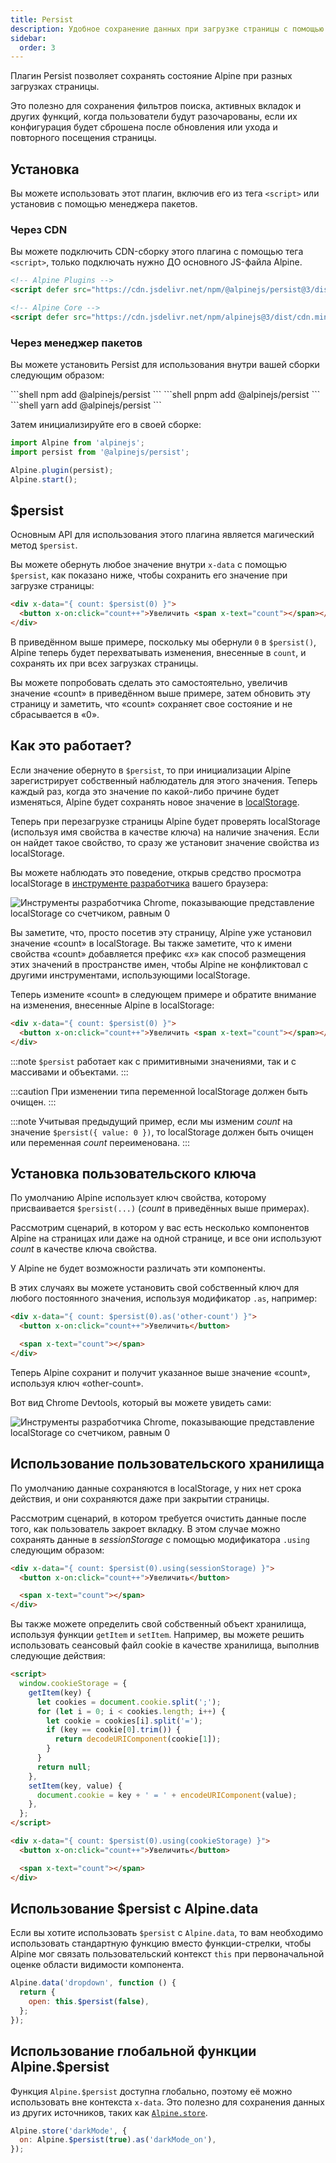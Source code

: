 ```yaml
---
title: Persist
description: Удобное сохранение данных при загрузке страницы с помощью localStorage и плагина для Alpine.js
sidebar:
  order: 3
---
```


Плагин Persist позволяет сохранять состояние Alpine при разных загрузках страницы.

Это полезно для сохранения фильтров поиска, активных вкладок и других функций, когда пользователи будут разочарованы, если их конфигурация будет сброшена после обновления или ухода и повторного посещения страницы.

## Установка

Вы можете использовать этот плагин, включив его из тега `<script>` или установив с помощью менеджера пакетов.

### Через CDN

Вы можете подключить CDN-сборку этого плагина с помощью тега `<script>`, только подключать нужно ДО основного JS-файла Alpine.

```html
<!-- Alpine Plugins -->
<script defer src="https://cdn.jsdelivr.net/npm/@alpinejs/persist@3/dist/cdn.min.js"></script>

<!-- Alpine Core -->
<script defer src="https://cdn.jsdelivr.net/npm/alpinejs@3/dist/cdn.min.js"></script>
```

### Через менеджер пакетов

Вы можете установить Persist для использования внутри вашей сборки следующим образом:


<Tabs>
  <TabItem label="npm">
    ```shell
    npm add @alpinejs/persist
    ```
  </TabItem>
  <TabItem label="pnpm">
    ```shell
    pnpm add @alpinejs/persist
    ```
  </TabItem>
  <TabItem label="yarn">
    ```shell
    yarn add @alpinejs/persist
    ```
  </TabItem>
</Tabs>

Затем инициализируйте его в своей сборке:

```js {2, 4}
import Alpine from 'alpinejs';
import persist from '@alpinejs/persist';

Alpine.plugin(persist);
Alpine.start();
```

## $persist

Основным API для использования этого плагина является магический метод `$persist`.

Вы можете обернуть любое значение внутри `x-data` с помощью `$persist`, как показано ниже, чтобы сохранить его значение при загрузке страницы:

```html live "$persist"
<div x-data="{ count: $persist(0) }">
  <button x-on:click="count++">Увеличить <span x-text="count"></span></button>
</div>
```

В приведённом выше примере, поскольку мы обернули `0` в `$persist()`, Alpine теперь будет перехватывать изменения, внесенные в `count`, и сохранять их при всех загрузках страницы.

Вы можете попробовать сделать это самостоятельно, увеличив значение «count» в приведённом выше примере, затем обновить эту страницу и заметить, что «count» сохраняет свое состояние и не сбрасывается в «0».

## Как это работает?

Если значение обернуто в `$persist`, то при инициализации Alpine зарегистрирует собственный наблюдатель для этого значения. Теперь каждый раз, когда это значение по какой-либо причине будет изменяться, Alpine будет сохранять новое значение в [localStorage](https://developer.mozilla.org/ru/docs/Web/API/Window/localStorage).

Теперь при перезагрузке страницы Alpine будет проверять localStorage (используя имя свойства в качестве ключа) на наличие значения. Если он найдет такое свойство, то сразу же установит значение свойства из localStorage.

Вы можете наблюдать это поведение, открыв средство просмотра localStorage в [инструменте разработчика](https://developer.chrome.com/docs/devtools/storage/localstorage/) вашего браузера:

![Инструменты разработчика Chrome, показывающие представление localStorage со счетчиком, равным 0](https://alpinejs.dev/img/persist_devtools.png)

Вы заметите, что, просто посетив эту страницу, Alpine уже установил значение «count» в localStorage. Вы также заметите, что к имени свойства «count» добавляется префикс «_x_» как способ размещения этих значений в пространстве имен, чтобы Alpine не конфликтовал с другими инструментами, использующими localStorage.

Теперь измените «count» в следующем примере и обратите внимание на изменения, внесенные Alpine в localStorage:

```html live "$persist"
<div x-data="{ count: $persist(0) }">
  <button x-on:click="count++">Увеличить <span x-text="count"></span></button>
</div>
```

:::note
    `$persist` работает как с примитивными значениями, так и с массивами и объектами.
:::

:::caution
    При изменении типа переменной localStorage должен быть очищен.
:::

:::note
    Учитывая предыдущий пример, если мы изменим _count_ на значение `$persist({ value: 0 })`, то localStorage должен быть очищен или переменная _count_ переименована.
:::

## Установка пользовательского ключа

По умолчанию Alpine использует ключ свойства, которому присваивается `$persist(...)` (_count_ в приведённых выше примерах).

Рассмотрим сценарий, в котором у вас есть несколько компонентов Alpine на страницах или даже на одной странице, и все они используют _count_ в качестве ключа свойства.

У Alpine не будет возможности различать эти компоненты.

В этих случаях вы можете установить свой собственный ключ для любого постоянного значения, используя модификатор `.as`, например:

```html ".as"
<div x-data="{ count: $persist(0).as('other-count') }">
  <button x-on:click="count++">Увеличить</button>

  <span x-text="count"></span>
</div>
```

Теперь Alpine сохранит и получит указанное выше значение «count», используя ключ «other-count».

Вот вид Chrome Devtools, который вы можете увидеть сами:

![Инструменты разработчика Chrome, показывающие представление localStorage со счетчиком, равным 0](https://alpinejs.dev/img/persist_custom_key_devtools.png)

## Использование пользовательского хранилища

По умолчанию данные сохраняются в localStorage, у них нет срока действия, и они сохраняются даже при закрытии страницы.

Рассмотрим сценарий, в котором требуется очистить данные после того, как пользователь закроет вкладку. В этом случае можно сохранять данные в _sessionStorage_ с помощью модификатора `.using` следующим образом:

```html ".using"
<div x-data="{ count: $persist(0).using(sessionStorage) }">
  <button x-on:click="count++">Увеличить</button>

  <span x-text="count"></span>
</div>
```

Вы также можете определить свой собственный объект хранилища, используя функции `getItem` и `setItem`. Например, вы можете решить использовать сеансовый файл cookie в качестве хранилища, выполнив следующие действия:

```html "getItem" "setItem"
<script>
  window.cookieStorage = {
    getItem(key) {
      let cookies = document.cookie.split(';');
      for (let i = 0; i < cookies.length; i++) {
        let cookie = cookies[i].split('=');
        if (key == cookie[0].trim()) {
          return decodeURIComponent(cookie[1]);
        }
      }
      return null;
    },
    setItem(key, value) {
      document.cookie = key + ' = ' + encodeURIComponent(value);
    },
  };
</script>

<div x-data="{ count: $persist(0).using(cookieStorage) }">
  <button x-on:click="count++">Увеличить</button>

  <span x-text="count"></span>
</div>
```

## Использование $persist с Alpine.data

Если вы хотите использовать `$persist` с `Alpine.data`, то вам необходимо использовать стандартную функцию вместо функции-стрелки, чтобы Alpine мог связать пользовательский контекст `this` при первоначальной оценке области видимости компонента.

```js {3}
Alpine.data('dropdown', function () {
  return {
    open: this.$persist(false),
  };
});
```

## Использование глобальной функции Alpine.$persist

Функция `Alpine.$persist` доступна глобально, поэтому её можно использовать вне контекста `x-data`. Это полезно для сохранения данных из других источников, таких как [`Alpine.store`](/globals/alpine-store).

```js "Alpine.$persist"
Alpine.store('darkMode', {
  on: Alpine.$persist(true).as('darkMode_on'),
});
```
